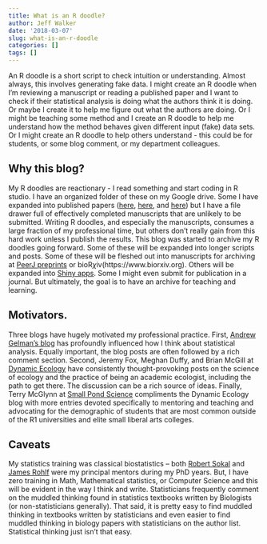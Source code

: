 ```yaml
---
title: What is an R doodle?
author: Jeff Walker
date: '2018-03-07'
slug: what-is-an-r-doodle
categories: []
tags: []
---
```


An R doodle is a short script to check intuition or understanding. Almost always, this involves generating fake data. I might create an R doodle when I'm reviewing a manuscript or reading a published paper and I want to check if their statistical analysis is doing what the authors think it is doing. Or maybe I create it to help me figure out what the authors are doing. Or I might be teaching some method and I create an R doodle to help me understand how the method behaves given different input (fake) data sets. Or I might create an R doodle to help others understand - this could be for students, or some blog comment, or my department colleagues.

## Why this blog?
My R doodles are reactionary - I read something and start coding in R studio. I have an organized folder of these on my Google drive. Some I have expanded into published papers ([here](http://onlinelibrary.wiley.com/doi/10.1111/evo.12406/full), [here](http://jeb.biologists.org/content/218/22/3647.eLetters), and [here](https://peerj.com/articles/2575/)) but I have a file drawer full of effectively completed manuscripts that are unlikely to be submitted. Writing R doodles, and especially the manuscripts, consumes a large fraction of my professional time, but others don't really gain from this hard work unless I publish the results. This blog was started to archive my R doodles going forward. Some of these will be expanded into longer scripts and posts. Some of these will be fleshed out into manuscripts for archiving at [PeerJ preprints](https://peerj.com/preprints/) or bioR$\chi$iv(https://www.biorxiv.org). Others will be expanded into [Shiny apps](https://shiny.rstudio.com/gallery/). Some I might even submit for publication in a journal. But ultimately, the goal is to have an archive for teaching and learning. 

## Motivators.
Three blogs have hugely motivated my professional practice. First, [Andrew Gelman's blog](http://andrewgelman.com) has profoundly influenced how I think about statistical analysis. Equally important, the blog posts are often followed by a rich comment section. Second, Jeremy Fox, Meghan Duffy, and Brian McGill at [Dynamic Ecology](https://dynamicecology.wordpress.com) have consistently thought-provoking posts on the science of ecology and the practice of being an academic ecologist, including the path to get there. The discussion can be a rich source of ideas. Finally, Terry McGlynn at [Small Pond Science](https://smallpondscience.com) compliments the Dynamic Ecology blog with more entries devoted specifically to mentoring and teaching and advocating for the demographic of students that are most common outside of the R1 universities and elite small liberal arts colleges.

## Caveats
My statistics training was classical biostatistics -- both [Robert Sokal](https://en.wikipedia.org/wiki/Robert_R._Sokal) and [James Rohlf](http://life.bio.sunysb.edu/ee/rohlf/) were my principal mentors during my PhD years. But, I have zero training in Math, Mathematical statistics, or Computer Science and this will be evident in the way I think and write. Statisticians frequently comment on the muddled thinking found in statistics textbooks written by Biologists (or non-statisticians generally). That said, it is pretty easy to find muddled thinking in textbooks written by statisticians and even easier to find muddled thinking in biology papers with statisticians on the author list. Statistical thinking just isn't that easy.